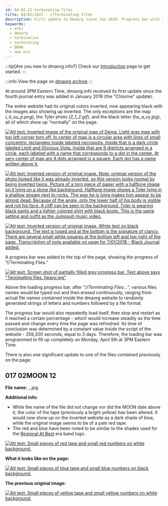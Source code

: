 ```yaml
---
id: 04-02-21-terminating-files
title: 04/02/2021 - //Terminating Files
description: First update to Dmaorg since Jan 2019. Progress bar with //Terminating Files appears.
keywords:
  - wiki
  - dmaorg
  - termination
  - terminating
  - DEMA
  - new era
---
```


:::tip[Are you new to dmaorg.info?]
Check our [Introduction](https://www.twentyonepilots.wiki/docs/trench) page to get started.
:::

:::info
View the page on [dmaorg archive](https://www.dmaorg.site/terminating/found/15398642_14/clancy.html)
:::

At around 3PM Eastern Time, dmaorg.info received its first update since the fourth journal entry was added in January 2019 (the "Chlorine" update).

The entire website had its original colors inverted, now appearing black with the images also showing up inverted. The only exceptions are the map (*_ti_su_p.png*), the Tyler photo (*2_1_2.gif*), and the black letter (*he_a_vy.jpg*), all of which show up “normally” on the page.

[![Alt text: Inverted image of the original map of Dema. Light gray map with top left corner torn off. In center of map is a circular area with lines of small concentric rectangles inside labeled necropolis. Inside that is a dark circle labeled Limit and Glorious Vista. Inside that are 9 districts arranged in a circle, each labeled with a name that corresponds to a dot in the center. At very center of map are 9 dots arranged in a square. Each dot has a name written above it.](./assets/_ti_su_p-inverted.png)](./assets/_ti_su_p-inverted.png)

[![Alt text: Inverted version of original image. Note: original version of the photo looked like it was already inverted, so this version looks normal by being inverted twice. Picture of a torn piece of paper with a halftone image on it lying on a stone like background. Halftone image shows a Tyler lying in a shallow stream next to rocks. The way he is lying makes him appear to be almost dead. Because of the angle, only the lower half of his body is visible and not his face. A cliff can be seen in the background. Tyler is wearing black pants and a lighter colored shirt with black boots. This is the same setting and outfit as the Jumpsuit music video.](./assets/2_1_2_inverted.gif)](./assets/2_1_2_inverted.gif)

[![Alt text: Inverted version of original image. White text on black background. The text is typed and at the bottom is the signature of clancy. There are several small white squares at the bottom left and top right of the page. Transcription of note available on page for 7/01/2018 - Black Journal added.](./assets/_he_a_vy_-inverted.png)](./assets/_he_a_vy_-inverted.png)

A progress bar was added to the top of the page, showing the progress of “//Terminating Files.”

[![Alt text: Screen shot of partially filled grey progress bar. Text above says "Terminating files. heavy.jpg"](./assets/terminatingfiles.png)](./assets/terminatingfiles.png)

Above the loading progress bar, after “*//Terminating Files…*”, various files names would be typed out and then erased continuously, ranging from actual file names contained inside the dmaorg website to randomly generated strings of letters and numbers followed by a file format.

The progress bar would also repeatedly load itself, then stop and restart as it reached a certain percentage - which would increase steadily as the time passed and change every time the page was refreshed. Its time of conclusion was determined by a constant value inside the script of the website - 259,200 seconds, equal to 3 days. Therefore, the loading bar was programmed to fill up completely on Monday, April 5th at 3PM Eastern Time.

There is also one significant update to one of the files contained previously on the page:

## 017 02MOON 12

**File name:** _.jpg


**Additional info:**

- While the name of the file did not change nor did the MOON date above it, the color of the tape (previously a bright yellow) has been altered. It would now show up on the inverted website as a dark shade of blue, while the original image seems to be of a pale red tape.
- The red and blue have been noted to be similar to the shades used for the [Regional At Best](en.wikipedia.org/wiki/File:Twenty_One_Pilots_logo.svg) era band logo.

[![Alt text: Small pieces of red tape and small red numbers on white background.](./assets/_red.jpg)](./assets/_red.jpg)

**What it looks like on the page:**

[![Alt text: Small pieces of blue tape and small blue numbers on black background.](./assets/_blue.png)](./assets/_blue.png)

**The previous original image:**

[![Alt text: Small pieces of yellow tape and small yellow numbers on white background.](./assets/_.jpg)](./assets/_.jpg)
